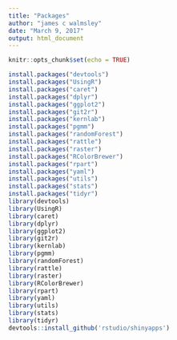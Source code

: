 ```yaml
---
title: "Packages"
author: "james c walmsley"
date: "March 9, 2017"
output: html_document
---
```


```r
knitr::opts_chunk$set(echo = TRUE)
```


```r
install.packages("devtools")
install.packages("UsingR")
install.packages("caret")
install.packages("dplyr")
install.packages("ggplot2")
install.packages("git2r")
install.packages("kernlab")
install.packages("pgmm")
install.packages("randomForest")
install.packages("rattle")
install.packages("raster")
install.packages("RColorBrewer")
install.packages("rpart")
install.packages("yaml")
install.packages("utils")
install.packages("stats")
install.packages("tidyr")
library(devtools)
library(UsingR)
library(caret)
library(dplyr)
library(ggplot2)
library(git2r)
library(kernlab)
library(pgmm)
library(randomForest)
library(rattle)
library(raster)
library(RColorBrewer)
library(rpart)
library(yaml)
library(utils)
library(stats)
library(tidyr)
devtools::install_github('rstudio/shinyapps')
```






